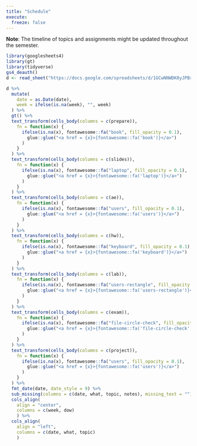 ```yaml
---
title: "Schedule"
execute:
  freeze: false
---
```


**Note**: The timeline of topics and assignments might be updated throughout the semester.

```r
library(googlesheets4)
library(gt)
library(tidyverse)
gs4_deauth()
d <- read_sheet("https://docs.google.com/spreadsheets/d/1GCwNNWDK0yJPBraWtfZ-tmtXJsgvkLhYTCVtk6c_6js/edit?usp=sharing", sheet = "sec1-mine")
```

```r
d %>%
  mutate(
    date = as.Date(date),
    week = ifelse(is.na(week), "", week)
  ) %>%
  gt() %>%
  text_transform(cells_body(columns = c(prepare)),
    fn = function(x) {
      ifelse(is.na(x), fontawesome::fa("book", fill_opacity = 0.1),
        glue::glue("<a href = {x}>{fontawesome::fa('book')}</a>")
      )
    }
  ) %>%
  text_transform(cells_body(columns = c(slides)),
    fn = function(x) {
      ifelse(is.na(x), fontawesome::fa("laptop", fill_opacity = 0.1),
        glue::glue("<a href = {x}>{fontawesome::fa('laptop')}</a>")
      )
    }
  ) %>%
  text_transform(cells_body(columns = c(ae)),
    fn = function(x) {
      ifelse(is.na(x), fontawesome::fa("users", fill_opacity = 0.1),
        glue::glue("<a href = {x}>{fontawesome::fa('users')}</a>")
      )
    }
  ) %>%
  text_transform(cells_body(columns = c(hw)),
    fn = function(x) {
      ifelse(is.na(x), fontawesome::fa("keyboard", fill_opacity = 0.1),
        glue::glue("<a href = {x}>{fontawesome::fa('keyboard')}</a>")
      )
    }
  ) %>%
  text_transform(cells_body(columns = c(lab)),
    fn = function(x) {
      ifelse(is.na(x), fontawesome::fa("users-rectangle", fill_opacity = 0.1),
        glue::glue("<a href = {x}>{fontawesome::fa('users-rectangle')}</a>")
      )
    }
  ) %>%
  text_transform(cells_body(columns = c(exam)),
    fn = function(x) {
      ifelse(is.na(x), fontawesome::fa("file-circle-check", fill_opacity = 0.1),
        glue::glue("<a href = {x}>{fontawesome::fa('file-circle-check')}</a>")
      )
    }
  ) %>%
  text_transform(cells_body(columns = c(project)),
    fn = function(x) {
      ifelse(is.na(x), fontawesome::fa("users", fill_opacity = 0.1),
        glue::glue("<a href = {x}>{fontawesome::fa('users')}</a>")
      )
    }
  ) %>%
  fmt_date(date, date_style = 9) %>%
  sub_missing(columns = c(date, what, topic, notes), missing_text = "") %>%
  cols_align(
    align = "center", 
    columns = c(week, dow)
    ) %>%
  cols_align(
    align = "left", 
    columns = c(date, what, topic)
    )  
```
